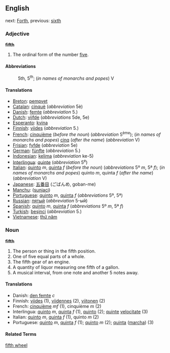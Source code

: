 ==English==

next: [[Forth]], previous: [[sixth]]

===Adjective===
'''fifth'''
# The ordinal form of the number [[five]].

====Abbreviations====
:5th, 5<sup>th</sup>; (''in names of monarchs and popes'') V

====Translations====

*[[Breton]]: [[pempvet]]
*[[Catalan]]: [[cinquè]] (''abbreviation'' 5è)
*[[Danish]]: [[femte]] (''abbreviation'' 5.)
*[[Dutch]]: [[vijfde]] (''abbreviations'' 5de, 5e)
*[[Esperanto]]: [[kvina]]
*[[Finnish]]: [[viides]] (''abbreviation'' 5.)
*[[French]]: [[cinquième]] (''before the noun'') (''abbreviation'' 5<sup>ème</sup>); (''in names of monarchs and popes'') [[cinq]] (''after the name'') (''abbreviation'' V)
*[[Frisian]]: [[fyfde]] (''abbreviation'' 5e)
*[[German]]: [[fünfte]] (''abbreviation'' 5.)
*[[Indonesian]]: [[kelima]] (''abbreviation'' ke-5)
*[[Interlingua]]: [[quinte]] (''abbreviation'' 5<sup>e</sup>)
*[[Italian]]: [[quinto]] ''m'', [[quinta]] ''f'' (''before the noun'') (''abbreviations'' 5º ''m'', 5ª ''f''); (''in names of monarchs and popes'') quinto ''m'', quinta ''f'' (''after the name'') (''abbreviation'' V)
*[[Japanese]]: [[五番目]] (ごばんめ, goban-me)
*[[Manchu]]: ([[sunjaci]])
*[[Portuguese]]: [[quinto]] ''m'', [[quinta]] ''f'' (''abbreviations'' 5º, 5ª)
*[[Russian]]: [[пятый]] (''abbreviation'' 5-ый)
*[[Spanish]]: [[quinto]] ''m'', [[quinta]] ''f'' (''abbreviations'' 5º ''m'', 5ª ''f'')
*[[Turkish]]: [[beşinci]] (''abbreviation'' 5.)
*[[Vietnamese]]: [[thứ năm]]

===Noun===
'''fifth'''
#The person or thing in the fifth position.
#One of five equal parts of a whole.
#The fifth gear of an engine.
#A quantity of liquor measuring one fifth of a gallon.
#A musical interval, from one note and another 5 notes away.

====Translations====

*Danish: [[den femte]] ''c''
*Finnish: [[viides]] (1), [[viidennes]] (2), [[viitonen]] (2)
*French: [[cinquième]] ''mf'' (1), cinquième ''m'' (2)
*Interlingua: [[quinto]] ''m'', [[quinta]] ''f'' (1), [[quinto]] (2); [[quinte]] [[velocitate]] (3)
*Italian: [[quinto]] ''m'', [[quinta]] ''f'' (1), quinto ''m'' (2)
*Portuguese: [[quinto]] ''m'', [[quinta]] ''f'' (1); [[quinto]] ''m'' (2); [[quinta]] ([[marcha]]) (3)

====Related Terms====
[[fifth wheel]]